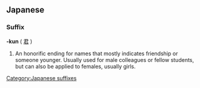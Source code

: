 ==Japanese==
===Suffix===
'''-kun''' ( [[君]] )
#An honorific ending for names that mostly indicates friendship or someone younger. Usually used for male colleagues or fellow students, but can also be applied to females, usually girls.

[[Category:Japanese suffixes]]